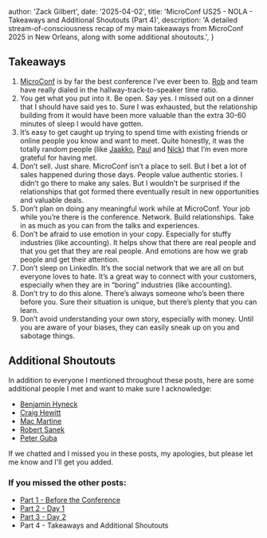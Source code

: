 
  author: 'Zack Gilbert',
  date: '2025-04-02',
  title: 'MicroConf US25 - NOLA - Takeaways and Additional Shoutouts (Part 4)',
  description: 'A detailed stream-of-consciousness recap of my main takeaways from MicroConf 2025 in New Orleans, along with some additional shoutouts.',
}


## Takeaways

1. [MicroConf](https://microconf.com) is by far the best conference I’ve ever been to. [Rob](https://bsky.app/profile/robwalling.com) and team have really dialed in the hallway-track-to-speaker time ratio.
2. You get what you put into it. Be open. Say yes. I missed out on a dinner that I should have said yes to. Sure I was exhausted, but the relationship building from it would have been more valuable than the extra 30-60 minutes of sleep I would have gotten.
3. It’s easy to get caught up trying to spend time with existing friends or online people you know and want to meet. Quite honestly, it was the totally random people (like [Jaakko](https://www.linkedin.com/in/jaakkopiipponen/), [Paul](https://www.linkedin.com/in/preinheimer/) and [Nick](https://www.linkedin.com/in/nickloudon/)) that I’m even more grateful for having met.
4. Don’t sell. Just share. MicroConf isn’t a place to sell. But I bet a lot of sales happened during those days. People value authentic stories. I didn’t go there to make any sales. But I wouldn’t be surprised if the relationships that got formed there eventually result in new opportunities and valuable deals.
5. Don’t plan on doing any meaningful work while at MicroConf. Your job while you’re there is the conference. Network. Build relationships. Take in as much as you can from the talks and experiences.
6. Don’t be afraid to use emotion in your copy. Especially for stuffy industries (like accounting). It helps show that there are real people and that you get that they are real people. And emotions are how we grab people and get their attention.
7. Don’t sleep on LinkedIn. It’s the social network that we are all on but everyone loves to hate. It’s a great way to connect with your customers, especially when they are in “boring” industries (like accounting).
8. Don’t try to do this alone. There’s always someone who’s been there before you. Sure their situation is unique, but there’s plenty that you can learn.
9. Don’t avoid understanding your own story, especially with money. Until you are aware of your biases, they can easily sneak up on you and sabotage things.


## Additional Shoutouts

In addition to everyone I mentioned throughout these posts, here are some additional people I met and want to make sure I acknowledge:
- [Benjamin Hyneck](https://www.linkedin.com/in/benjaminhyneck)
- [Craig Hewitt](https://www.linkedin.com/in/craig-hewitt-78386a66)
- [Mac Martine](https://www.linkedin.com/in/macmartine)
- [Robert Sanek](https://www.linkedin.com/in/robertsanek)
- [Peter Guba](https://www.linkedin.com/in/peterguba)

If we chatted and I missed you in these posts, my apologies, but please let me know and I'll get you added.


### If you missed the other posts:
* [Part 1 - Before the Conference](/articles/microconf-us25-nola-part1)
* [Part 2 - Day 1](/articles/microconf-us25-nola-part2-day1)
* [Part 3 - Day 2](/articles/microconf-us25-nola-part3-day2)
* Part 4 - Takeaways and Additional Shoutouts
